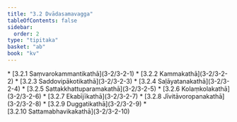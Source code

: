 ```yaml
---
title: "3.2 Dvādasamavagga"
tableOfContents: false
sidebar:
  order: 2
type: "tipitaka"
basket: "ab"
book: "kv"
---
```



<DynamicBreadcrumb />



<TableOfContents book="kv" section="3.2">
* [3.2.1 Saṃvarokammantikathā](3-2/3-2-1)
* [3.2.2 Kammakathā](3-2/3-2-2)
* [3.2.3 Saddovipākotikathā](3-2/3-2-3)
* [3.2.4 Saḷāyatanakathā](3-2/3-2-4)
* [3.2.5 Sattakkhattuparamakathā](3-2/3-2-5)
* [3.2.6 Kolaṃkolakathā](3-2/3-2-6)
* [3.2.7 Ekabījīkathā](3-2/3-2-7)
* [3.2.8 Jīvitāvoropanakathā](3-2/3-2-8)
* [3.2.9 Duggatikathā](3-2/3-2-9)
* [3.2.10 Sattamabhavikakathā](3-2/3-2-10)
</TableOfContents>